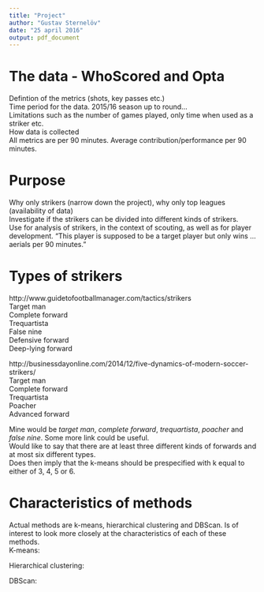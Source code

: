 ```yaml
---
title: "Project"
author: "Gustav Sternelöv"
date: "25 april 2016"
output: pdf_document
---
```


# The data - WhoScored and Opta
Defintion of the metrics (shots, key passes etc.)  
Time period for the data. 2015/16 season up to round...  
Limitations such as the number of games played, only time when used as a striker etc.   
How data is collected  
All metrics are per 90 minutes. Average contribution/performance per 90 minutes. 

# Purpose
Why only strikers (narrow down the project), why only top leagues (availability of data)  
Investigate if the strikers can be divided into different kinds of strikers.   
Use for analysis of strikers, in the context of scouting, as well as for player development. "This player is supposed to be a target player but only wins ... aerials per 90 minutes."

# Types of strikers
http://www.guidetofootballmanager.com/tactics/strikers  
Target man  
Complete forward  
Trequartista  
False nine  
Defensive forward  
Deep-lying forward

http://businessdayonline.com/2014/12/five-dynamics-of-modern-soccer-strikers/  
Target man  
Complete forward  
Trequartista  
Poacher  
Advanced forward

Mine would be *target man*, *complete forward*, *trequartista*, *poacher* and *false nine*. 
Some more link could be useful.   
Would like to say that there are at least three different kinds of forwards and at most six different types.  
Does then imply that the k-means should be prespecified with k equal to either of 3, 4, 5 or 6. 

# Characteristics of methods
Actual methods are k-means, hierarchical clustering and DBScan. Is of interest to look more closely at the characteristics of each of these methods.  
K-means:

Hierarchical clustering:

DBScan:

